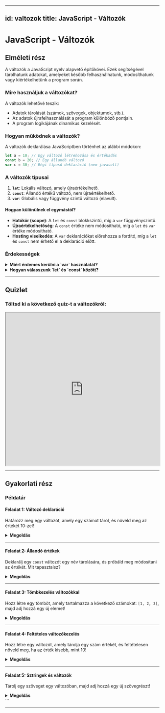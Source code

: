 
---
id: valtozok
title: JavaScript - Változók
---

# JavaScript - Változók

## Elméleti rész

A változók a JavaScript nyelv alapvető építőkövei. Ezek segítségével tárolhatunk adatokat, amelyeket később felhasználhatunk, módosíthatunk vagy kiértékelhetünk a program során.

### Mire használjuk a változókat?

A változók lehetővé teszik:
- Adatok tárolását (számok, szövegek, objektumok, stb.).
- Az adatok újrafelhasználását a program különböző pontjain.
- A program logikájának dinamikus kezelését.

### Hogyan működnek a változók?

A változók deklarálása JavaScriptben történhet az alábbi módokon:

```javascript
let a = 10; // Egy változó létrehozása és értékadás
const b = 20; // Egy állandó változó
var c = 30; // Régi típusú deklaráció (nem javasolt)
```

### A változók típusai

1. **`let`**: Lokális változó, amely újraértékelhető.
2. **`const`**: Állandó értékű változó, nem újraértékelhető.
3. **`var`**: Globális vagy függvény szintű változó (elavult).

#### Hogyan különülnek el egymástól?
- **Hatókör (scope)**: A `let` és `const` blokkszintű, míg a `var` függvényszintű.
- **Újraértékelhetőség**: A `const` értéke nem módosítható, míg a `let` és `var` értéke módosítható.
- **Hosting viselkedés**: A `var` deklarációkat előrehozza a fordító, míg a `let` és `const` nem érhető el a deklaráció előtt.

### Érdekességek
<details>
<summary><b>Miért érdemes kerülni a `var` használatát?</b></summary>
A `var` változók nem blokkszintűek, ami gyakran váratlan viselkedést eredményezhet. Használjunk inkább `let` vagy `const` változókat a biztonságosabb és átláthatóbb kódért.
</details>

<details>
<summary><b>Hogyan válasszunk `let` és `const` között?</b></summary>
Alapvetően mindig használjunk `const`-ot, hacsak nem szükséges az érték újraértékelése, ebben az esetben használjuk a `let`-et.
</details>

---

## Quizlet

### Töltsd ki a következő quiz-t a változókról:

<iframe 
  src="https://quizlet.com/985273490/test/embed?i=69bf1w&x=1jj1" 
  height="500" 
  width="100%" 
  style={{ border: "0" }}>
</iframe>


---

## Gyakorlati rész

### Példatár

#### Feladat 1: Változó deklaráció
Határozz meg egy változót, amely egy számot tárol, és növeld meg az értékét 10-zel!

<details>
<summary><b>Megoldás</b></summary>

```javascript
let szam = 5;
szam += 10;
console.log(szam); // 15
```

</details>

---

#### Feladat 2: Állandó értékek
Deklarálj egy `const` változót egy név tárolására, és próbáld meg módosítani az értékét. Mit tapasztalsz?

<details>
<summary><b>Megoldás</b></summary>

```javascript
const nev = "Anna";
nev = "Péter"; // Hiba: TypeError
console.log(nev);
```
A `const` változók értéke nem módosítható.
</details>

---

#### Feladat 3: Tömbkezelés változókkal
Hozz létre egy tömböt, amely tartalmazza a következő számokat: `[1, 2, 3]`, majd adj hozzá egy új elemet!

<details>
<summary><b>Megoldás</b></summary>

```javascript
let tomb = [1, 2, 3];
tomb.push(4);
console.log(tomb); // [1, 2, 3, 4]
```

</details>

---

#### Feladat 4: Feltételes változókezelés
Hozz létre egy változót, amely tárolja egy szám értékét, és feltételesen növeld meg, ha az érték kisebb, mint 10!

<details>
<summary><b>Megoldás</b></summary>

```javascript
let szam = 8;
if (szam < 10) {
  szam++;
}
console.log(szam); // 9
```

</details>

---

#### Feladat 5: Sztringek és változók
Tárolj egy szöveget egy változóban, majd adj hozzá egy új szövegrészt!

<details>
<summary><b>Megoldás</b></summary>

```javascript
let szoveg = "Üdvözlöm ";
szoveg += "az olvasót!";
console.log(szoveg); // Üdvözlöm az olvasót!
```

</details>
```

---
